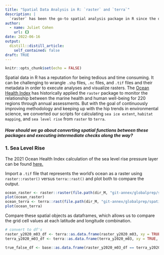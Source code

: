 ```yaml
---
title: "Spatial Data Analysis in R: `raster` and `terra`"
description: |
  `raster` has been the go-to spatial analysis package in R since the dawn of time, but it's time to convert our workflow to the more modern `terra` package. At the Ocean Health Index, we work with spatial data for a plethora of goals like mapping sea ice extent and habitat types that sequester carbon throughout the land and coastal nations. As we map the 2022 sea level rise across the globe, let's dive into how we convert our `raster` functions into `terra` functions.
author:
  - name: Juliet Cohen
    url: {}
date: 2022-06-16
output:
  distill::distill_article:
    self_contained: false
draft: TRUE
---
```



```r
knitr::opts_chunk$set(echo = FALSE)
```

Spatial data in R has a reputation for being tedious and time consuming. It can be challenging to wrangle `.shp` files, `.nc` files, and `.tif` files and their metadata in order to execute analyses and visualize rasters. The [Ocean Health Index](https://oceanhealthindex.org/) has historically applied the `raster` package to monitor the relationship between the marine health and human well-being for 220 regions through annual assessments. But with the goal of continuously improving methodology and keeping up with the hip trends in environmental science, we converted our scripts for calculating `sea ice extent`, `habitat mapping`, and `sea level rise` from `raster` to `terra`. 

##### How should we go about converting spatial functions between these packages and executing  intermediate checks along the way?

### 1. Sea Level Rise

The 2021 Ocean Health Index calculation of the sea level rise pressure layer can be found [here.]()

Import a `.tif` file that represents the world's ocean as a raster using `raster::raster()` versus `terra::rast()` and plot both to compare the output.

```r
ocean_raster <- raster::raster(file.path(dir_M, "git-annex/globalprep/spatial/v2017/ocean.tif"))
plot(ocean_raster)
ocean_terra <- terra::rast(file.path(dir_M, "git-annex/globalprep/spatial/v2017/ocean.tif"))
plot(ocean_terra)
```

Compare these spatial objects as dataframes, which allows us to compare the grid cell values at each latitude and longitude combination.

```r
# convert to df's
raster_y2020_m03_df <- terra::as.data.frame(raster_y2020_m03, xy = TRUE, na.rm = FALSE)
terra_y2020_m03_df <- terra::as.data.frame(terra_y2020_m03, xy = TRUE, na.rm = FALSE)

true_false_df <- base::as.data.frame(raster_y2020_m03_df == terra_y2020_m03_df) # all values are NA or TRUE, no FALSE values in any column
```


















